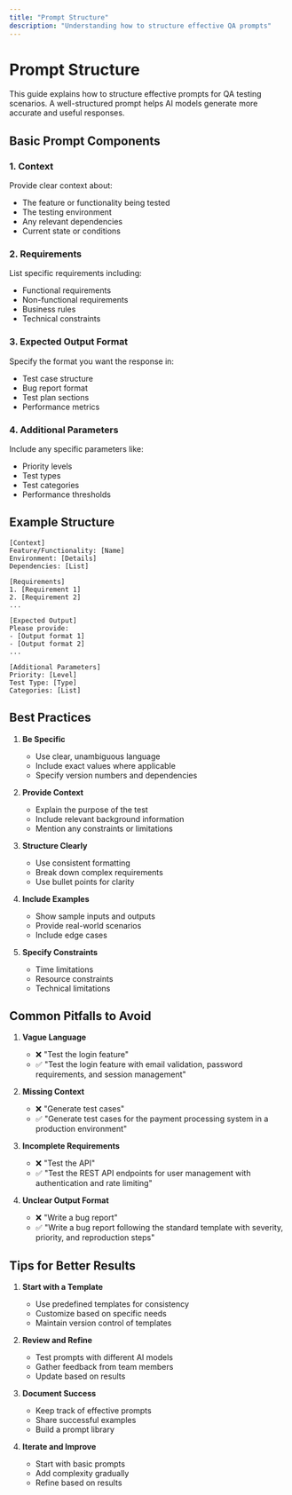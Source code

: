 ```yaml
---
title: "Prompt Structure"
description: "Understanding how to structure effective QA prompts"
---
```


# Prompt Structure

This guide explains how to structure effective prompts for QA testing scenarios. A well-structured prompt helps AI models generate more accurate and useful responses.

## Basic Prompt Components

### 1. Context
Provide clear context about:
- The feature or functionality being tested
- The testing environment
- Any relevant dependencies
- Current state or conditions

### 2. Requirements
List specific requirements including:
- Functional requirements
- Non-functional requirements
- Business rules
- Technical constraints

### 3. Expected Output Format
Specify the format you want the response in:
- Test case structure
- Bug report format
- Test plan sections
- Performance metrics

### 4. Additional Parameters
Include any specific parameters like:
- Priority levels
- Test types
- Test categories
- Performance thresholds

## Example Structure

```text
[Context]
Feature/Functionality: [Name]
Environment: [Details]
Dependencies: [List]

[Requirements]
1. [Requirement 1]
2. [Requirement 2]
...

[Expected Output]
Please provide:
- [Output format 1]
- [Output format 2]
...

[Additional Parameters]
Priority: [Level]
Test Type: [Type]
Categories: [List]
```

## Best Practices

1. **Be Specific**
   - Use clear, unambiguous language
   - Include exact values where applicable
   - Specify version numbers and dependencies

2. **Provide Context**
   - Explain the purpose of the test
   - Include relevant background information
   - Mention any constraints or limitations

3. **Structure Clearly**
   - Use consistent formatting
   - Break down complex requirements
   - Use bullet points for clarity

4. **Include Examples**
   - Show sample inputs and outputs
   - Provide real-world scenarios
   - Include edge cases

5. **Specify Constraints**
   - Time limitations
   - Resource constraints
   - Technical limitations

## Common Pitfalls to Avoid

1. **Vague Language**
   - ❌ "Test the login feature"
   - ✅ "Test the login feature with email validation, password requirements, and session management"

2. **Missing Context**
   - ❌ "Generate test cases"
   - ✅ "Generate test cases for the payment processing system in a production environment"

3. **Incomplete Requirements**
   - ❌ "Test the API"
   - ✅ "Test the REST API endpoints for user management with authentication and rate limiting"

4. **Unclear Output Format**
   - ❌ "Write a bug report"
   - ✅ "Write a bug report following the standard template with severity, priority, and reproduction steps"

## Tips for Better Results

1. **Start with a Template**
   - Use predefined templates for consistency
   - Customize based on specific needs
   - Maintain version control of templates

2. **Review and Refine**
   - Test prompts with different AI models
   - Gather feedback from team members
   - Update based on results

3. **Document Success**
   - Keep track of effective prompts
   - Share successful examples
   - Build a prompt library

4. **Iterate and Improve**
   - Start with basic prompts
   - Add complexity gradually
   - Refine based on results 